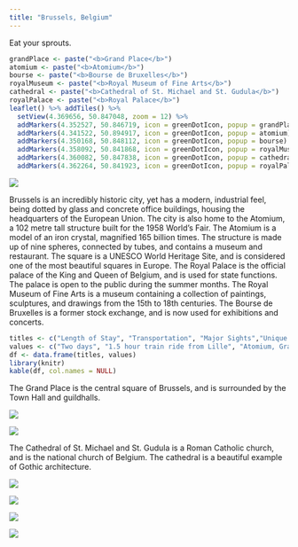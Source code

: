 ```yaml
---
title: "Brussels, Belgium"
---
```


Eat your sprouts.

```r
grandPlace <- paste("<b>Grand Place</b>")
atomium <- paste("<b>Atomium</b>")
bourse <- paste("<b>Bourse de Bruxelles</b>")
royalMuseum <- paste("<b>Royal Museum of Fine Arts</b>")
cathedral <- paste("<b>Cathedral of St. Michael and St. Gudula</b>")
royalPalace <- paste("<b>Royal Palace</b>")
leaflet() %>% addTiles() %>%
  setView(4.369656, 50.847048, zoom = 12) %>%
  addMarkers(4.352527, 50.846719, icon = greenDotIcon, popup = grandPlace) %>% # Grand Place
  addMarkers(4.341522, 50.894917, icon = greenDotIcon, popup = atomium) %>% # Atomium
  addMarkers(4.350168, 50.848112, icon = greenDotIcon, popup = bourse) %>% # Stock Exchange
  addMarkers(4.358092, 50.841868, icon = greenDotIcon, popup = royalMuseum) %>% # Royal Museum of Fine Arts
  addMarkers(4.360082, 50.847838, icon = greenDotIcon, popup = cathedral) %>% # Cathedral of St. Michael and St. Gudula
  addMarkers(4.362264, 50.841923, icon = greenDotIcon, popup = royalPalace) # Royal Palace
```

![](./images/Brussels/brussels3.png)

Brussels is an incredibly historic city, yet has a modern, industrial feel, being dotted by glass and concrete office buildings, housing the headquarters of the European Union. The city is also home to the Atomium, a 102 metre tall structure built for the 1958 World's Fair. The Atomium is a model of an iron crystal, magnified 165 billion times. The structure is made up of nine spheres, connected by tubes, and contains a museum and restaurant. The square is a UNESCO World Heritage Site, and is considered one of the most beautiful squares in Europe. The Royal Palace is the official palace of the King and Queen of Belgium, and is used for state functions. The palace is open to the public during the summer months. The Royal Museum of Fine Arts is a museum containing a collection of paintings, sculptures, and drawings from the 15th to 18th centuries. The Bourse de Bruxelles is a former stock exchange, and is now used for exhibitions and concerts.

```r
titles <- c("Length of Stay", "Transportation", "Major Sights","Unique Foods", "Restaurant Recommendations")
values <- c("Two days", "1.5 hour train ride from Lille", "Atomium, Grand Place", "Belgian waffles", "N/A")
df <- data.frame(titles, values)
library(knitr)
kable(df, col.names = NULL)
```

The Grand Place is the central square of Brussels, and is surrounded by the Town Hall and guildhalls. 

![](./images/Brussels/brussels2.png)

![](./images/Brussels/brussels1.png)

The Cathedral of St. Michael and St. Gudula is a Roman Catholic church, and is the national church of Belgium. The cathedral is a beautiful example of Gothic architecture.

![](./images/Brussels/brussels6.png)

![](./images/Brussels/brussels8.png)

![](./images/Brussels/brussels10.png)

![](./images/Brussels/brussels9.png)